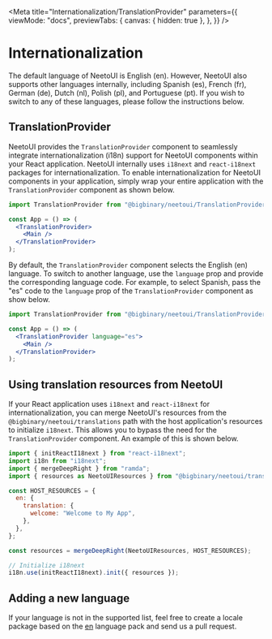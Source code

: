 
<Meta
  title="Internationalization/TranslationProvider"
  parameters={{
    viewMode: "docs",
    previewTabs: {
      canvas: { hidden: true },
    },
  }}
/>

# Internationalization

The default language of NeetoUI is English (en). However, NeetoUI also supports
other languages internally, including Spanish (es), French (fr), German (de),
Dutch (nl), Polish (pl), and Portuguese (pt). If you wish to switch to any of
these languages, please follow the instructions below.

## TranslationProvider

NeetoUI provides the `TranslationProvider` component to seamlessly integrate
internationalization (i18n) support for NeetoUI components within your React
application. NeetoUI internally uses `i18next` and `react-i18next` packages for
internationalization. To enable internationalization for NeetoUI components in
your application, simply wrap your entire application with the
`TranslationProvider` component as shown below.

```jsx
import TranslationProvider from "@bigbinary/neetoui/TranslationProvider";

const App = () => (
  <TranslationProvider>
    <Main />
  </TranslationProvider>
);
```

By default, the `TranslationProvider` component selects the English (en)
language. To switch to another language, use the `language` prop and provide the
corresponding language code. For example, to select Spanish, pass the "es" code
to the `language` prop of the `TranslationProvider` component as show below.

```jsx
import TranslationProvider from "@bigbinary/neetoui/TranslationProvider";

const App = () => (
  <TranslationProvider language="es">
    <Main />
  </TranslationProvider>
);
```

## Using translation resources from NeetoUI

If your React application uses `i18next` and `react-i18next` for internationalization, you can
merge NeetoUI's resources from the `@bigbinary/neetoui/translations` path with
the host application's resources to initialize `i18next`. This allows you to
bypass the need for the `TranslationProvider` component. An example of this is
shown below.

```jsx
import { initReactI18next } from "react-i18next";
import i18n from "i18next";
import { mergeDeepRight } from "ramda";
import { resources as NeetoUIResources } from "@bigbinary/neetoui/translations";

const HOST_RESOURCES = {
  en: {
    translation: {
      welcome: "Welcome to My App",
    },
  },
};

const resources = mergeDeepRight(NeetoUIResources, HOST_RESOURCES);

// Initialize i18next
i18n.use(initReactI18next).init({ resources });
```

## Adding a new language

If your language is not in the supported list, feel free to create a locale
package based on the
[en](https://github.com/bigbinary/neeto-ui/blob/src/translations/en.json)
language pack and send us a pull request.
